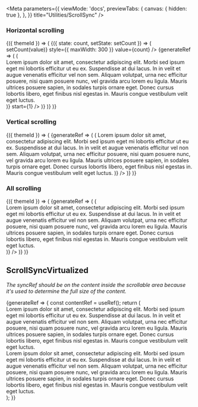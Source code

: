 
<Meta
  parameters={{
    viewMode: 'docs',
    previewTabs: {
      canvas: { hidden: true },
    },
  }}
  title="Utilities/ScrollSync"
/>

<PageTitle src="components/ScrollSync" title="ScrollSync" />

### Horizontal scrolling

<Canvas>
  <Story name="Horizontal scrolling" parameters={{ chromatic: { disableSnapshot: true } }}>
    <ThemeWrapper>
      {({ themeId }) => (
        <StateWrapper initialState={3}>
          {({ state: count, setState: setCount }) => (
            <React.Fragment>
              <Rhythm grouped mb={6}>
                <Stepper
                  transitional
                  label="Number of items"
                  onChange={(event, value) => setCount(value)}
                  style={{ maxWidth: 300 }}
                  value={count}
                />
              </Rhythm>
              <ScrollSync horizontal>
                {generateRef => (
                  <Looper
                    end={count}
                    render={id => (
                      <Rhythm grouped mb={3}>
                        <Typography
                          as="div"
                          className={cx(
                            scrollbar.scrollbar,
                            scrollbar['scrollbar--primary'],
                            scrollbar['scrollbar--small'],
                            scrollbar[`scrollbar--${themeId}`],
                          )}
                          color="primary"
                          data-id={id}
                          key={id}
                          ref={generateRef(id)}
                          style={{ width: 300, overflow: 'auto', paddingBottom: 6 }}
                          /* eslint-disable-next-line jsx-a11y/no-noninteractive-tabindex */
                          tabIndex={0}
                        >
                          <div style={{ width: 600 }}>
                            Lorem ipsum dolor sit amet, consectetur adipiscing elit. Morbi sed ipsum eget mi lobortis
                            efficitur ut eu ex. Suspendisse at dui lacus. In in velit et augue venenatis efficitur vel
                            non sem. Aliquam volutpat, urna nec efficitur posuere, nisi quam posuere nunc, vel gravida
                            arcu lorem eu ligula. Mauris ultrices posuere sapien, in sodales turpis ornare eget. Donec
                            cursus lobortis libero, eget finibus nisl egestas in. Mauris congue vestibulum velit eget
                            luctus.
                          </div>
                        </Typography>
                      </Rhythm>
                    )}
                    start={1}
                  />
                )}
              </ScrollSync>
            </React.Fragment>
          )}
        </StateWrapper>
      )}
    </ThemeWrapper>
  </Story>
</Canvas>

### Vertical scrolling

<Canvas>
  <Story name="Vertical scrolling" parameters={{ chromatic: { disableSnapshot: true } }}>
    <ThemeWrapper>
      {({ themeId }) => (
        <ScrollSync vertical>
          {generateRef => (
            <Looper
              list={['one', 'two', 'three']}
              render={id => (
                <Rhythm grouped mb={3}>
                  <Typography
                    as="div"
                    className={cx(
                      scrollbar.scrollbar,
                      scrollbar['scrollbar--primary'],
                      scrollbar['scrollbar--small'],
                      scrollbar[`scrollbar--${themeId}`],
                    )}
                    color="primary"
                    key={id}
                    ref={generateRef(id)}
                    style={{ width: 300, height: 100, overflow: 'auto', paddingRight: 6 }}
                    /* eslint-disable-next-line jsx-a11y/no-noninteractive-tabindex */
                    tabIndex={0}
                  >
                    Lorem ipsum dolor sit amet, consectetur adipiscing elit. Morbi sed ipsum eget mi lobortis efficitur
                    ut eu ex. Suspendisse at dui lacus. In in velit et augue venenatis efficitur vel non sem. Aliquam
                    volutpat, urna nec efficitur posuere, nisi quam posuere nunc, vel gravida arcu lorem eu ligula.
                    Mauris ultrices posuere sapien, in sodales turpis ornare eget. Donec cursus lobortis libero, eget
                    finibus nisl egestas in. Mauris congue vestibulum velit eget luctus.
                  </Typography>
                </Rhythm>
              )}
            />
          )}
        </ScrollSync>
      )}
    </ThemeWrapper>
  </Story>
</Canvas>

### All scrolling

<Canvas>
  <Story name="All scrolling" parameters={{ chromatic: { disableSnapshot: true } }}>
    <ThemeWrapper>
      {({ themeId }) => (
        <ScrollSync horizontal vertical>
          {generateRef => (
            <Looper
              list={['one', 'two', 'three']}
              render={id => (
                <Rhythm grouped mb={3}>
                  <Typography
                    as="div"
                    className={cx(
                      scrollbar.scrollbar,
                      scrollbar['scrollbar--primary'],
                      scrollbar['scrollbar--small'],
                      scrollbar[`scrollbar--${themeId}`],
                    )}
                    color="primary"
                    key={id}
                    ref={generateRef(id)}
                    style={{ height: 80, width: 300, overflow: 'auto', paddingBottom: 6, paddingRight: 6 }}
                    /* eslint-disable-next-line jsx-a11y/no-noninteractive-tabindex */
                    tabIndex={0}
                  >
                    <div style={{ width: 400 }}>
                      Lorem ipsum dolor sit amet, consectetur adipiscing elit. Morbi sed ipsum eget mi lobortis
                      efficitur ut eu ex. Suspendisse at dui lacus. In in velit et augue venenatis efficitur vel non
                      sem. Aliquam volutpat, urna nec efficitur posuere, nisi quam posuere nunc, vel gravida arcu lorem
                      eu ligula. Mauris ultrices posuere sapien, in sodales turpis ornare eget. Donec cursus lobortis
                      libero, eget finibus nisl egestas in. Mauris congue vestibulum velit eget luctus.
                    </div>
                  </Typography>
                </Rhythm>
              )}
            />
          )}
        </ScrollSync>
      )}
    </ThemeWrapper>
  </Story>
</Canvas>

## ScrollSyncVirtualized

_The syncRef should be on the content inside the scrollable area because it's used to determine the full size of the content._

<Canvas>
  <Story name="ScrollSyncVirtualized" parameters={{ chromatic: { disableSnapshot: true } }}>
    <ThemeWrapper>
      <ScrollSync vertical>
        {generateRef => {
          const contentRef = useRef();
          return (
            <div style={{ height: 80, width: 300, overflow: 'hidden', position: 'relative' }}>
              <div
                className={cx(scrollbar.scrollbar, scrollbar['scrollbar--primary'], scrollbar['scrollbar--hidden'])}
                ref={generateRef('contentToScroll')}
                style={{ height: '100%', width: '100%', overflow: 'auto' }}
              >
                <div ref={contentRef}>
                  Lorem ipsum dolor sit amet, consectetur adipiscing elit. Morbi sed ipsum eget mi lobortis efficitur ut
                  eu ex. Suspendisse at dui lacus. In in velit et augue venenatis efficitur vel non sem. Aliquam
                  volutpat, urna nec efficitur posuere, nisi quam posuere nunc, vel gravida arcu lorem eu ligula. Mauris
                  ultrices posuere sapien, in sodales turpis ornare eget. Donec cursus lobortis libero, eget finibus
                  nisl egestas in. Mauris congue vestibulum velit eget luctus.
                  <br />
                  Lorem ipsum dolor sit amet, consectetur adipiscing elit. Morbi sed ipsum eget mi lobortis efficitur ut
                  eu ex. Suspendisse at dui lacus. In in velit et augue venenatis efficitur vel non sem. Aliquam
                  volutpat, urna nec efficitur posuere, nisi quam posuere nunc, vel gravida arcu lorem eu ligula. Mauris
                  ultrices posuere sapien, in sodales turpis ornare eget. Donec cursus lobortis libero, eget finibus
                  nisl egestas in. Mauris congue vestibulum velit eget luctus.
                </div>
              </div>
              <ScrollSyncVirtualized
                orientation="vertical"
                ref={generateRef('scrollbar')}
                size="small"
                syncRef={contentRef}
              />
            </div>
          );
        }}
      </ScrollSync>
    </ThemeWrapper>
  </Story>
</Canvas>
